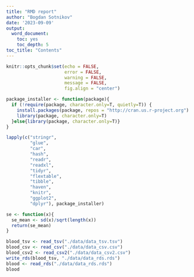 ```yaml
---
title: "RMD report"
author: "Bogdan Sotnikov"
date: '2023-09-09'
output: 
  word_document:
    toc: yes
    toc_depth: 5
toc_title: "Contents"
---
```


```r
knitr::opts_chunk$set(echo = FALSE,
                      error = FALSE,
                      warning = FALSE,
                      message = FALSE,
                      fig.align = "center")

package_installer <- function(package){
  if (!require(package, character.only=T, quietly=T)) {
    install.packages(package, repos = "http://cran.us.r-project.org")
    library(package, character.only=T)
  }else{library(package, character.only=T)}
}

lapply(c("stringr",
         "glue",
         "car",
         "hash",
         "readr",
         "readxl",
         "tidyr",
         "flextable",
         "tibble",
         "haven",
         "knitr",
         "ggplot2",
         "dplyr"), package_installer)

se <- function(x){
  se_mean <- sd(x)/sqrt(length(x))
  return(se_mean)
}
```

```r
blood_tsv <- read_tsv("./data/data_tsv.tsv")
blood_csv <- read_csv("./data/data_csv.csv")
blood_csv2 <- read_csv2("./data/data_csv2.csv")
write_rds(blood_tsv, "./data/data_rds.rds")
blood <- read_rds("./data/data_rds.rds")
blood
```


